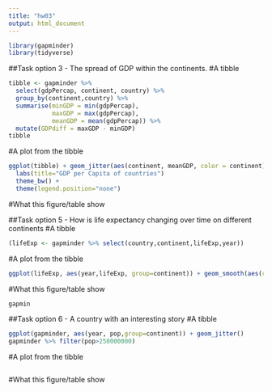 ```yaml
---
title: "hw03"
output: html_document
---
```


```r
library(gapminder)
library(tidyverse)
```

##Task option 3 - The spread of GDP within the continents.
#A tibble
<!-- -->
```r
tibble <- gapminder %>% 
  select(gdpPercap, continent, country) %>%
  group_by(continent,country) %>%
  summarise(minGDP = min(gdpPercap),
            maxGDP = max(gdpPercap),
            meanGDP = mean(gdpPercap)) %>%
  mutate(GDPdiff = maxGDP - minGDP)
tibble
```

#A plot from the tibble
<!-- -->
```r
ggplot(tibble) + geom_jitter(aes(continent, meanGDP, color = continent)) + 
  labs(title="GDP per Capita of countries")
  theme_bw() +
  theme(legend.position="none")  
```

#What this figure/table show
<!-- -->

##Task option 5 - How is life expectancy changing over time on different continents
#A tibble
<!-- -->
```r
(lifeExp <- gapminder %>% select(country,continent,lifeExp,year)) 
```

#A plot from the tibble
<!-- -->
```r
ggplot(lifeExp, aes(year,lifeExp, group=continent)) + geom_smooth(aes(color=continent)) + theme_bw()
```

#What this figure/table show
<!-- -->
```r
gapmin
```


##Task option 6 - A country with an interesting story 
#A tibble
<!-- -->
```r
ggplot(gapminder, aes(year, pop,group=continent)) + geom_jitter()
gapminder %>% filter(pop>250000000)
```

#A plot from the tibble
<!-- -->
```r

```

#What this figure/table show
<!-- -->
```r

```

